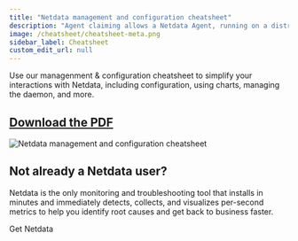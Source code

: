 ```yaml
---
title: "Netdata management and configuration cheatsheet"
description: "Agent claiming allows a Netdata Agent, running on a distributed node, to securely connect to Netdata Cloud via the encrypted Agent-Cloud link (ACLK)."
image: /cheatsheet/cheatsheet-meta.png
sidebar_label: Cheatsheet
custom_edit_url: null
---
```



Use our managenment &amp; configuration cheatsheet to simplify your interactions with Netdata, including configuration,
using charts, managing the daemon, and more.

## [**Download the PDF**](/cheatsheet/cheatsheet-v0.3.pdf)

![Netdata management and configuration cheatsheet](/cheatsheet/cheatsheet-v0.3.png)

## **Not already a Netdata user?**

Netdata is the only monitoring and troubleshooting tool that installs in minutes and immediately detects, collects, and
visualizes per-second metrics to help you identify root causes and get back to business faster.

<Link class="button button--primary" to="https://netdata.cloud/get-netdata">Get Netdata</Link>